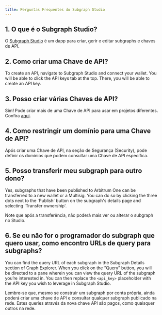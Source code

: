 ```yaml
---
title: Perguntas Frequentes do Subgraph Studio
---
```


## 1. O que é o Subgraph Studio?

O [Subgraph Studio](https://thegraph.com/studio/) é um dapp para criar, gerir e editar subgraphs e chaves de API.

## 2. Como criar uma Chave de API?

To create an API, navigate to Subgraph Studio and connect your wallet. You will be able to click the API keys tab at the top. There, you will be able to create an API key.

## 3. Posso criar várias Chaves de API?

Sim! Pode criar mais de uma Chave de API para usar em projetos diferentes. Confira [aqui](https://thegraph.com/studio/apikeys/).

## 4. Como restringir um domínio para uma Chave de API?

Após criar uma Chave de API, na seção de Segurança (Security), pode definir os domínios que podem consultar uma Chave de API específica.

## 5. Posso transferir meu subgraph para outro dono?

Yes, subgraphs that have been published to Arbitrum One can be transferred to a new wallet or a Multisig. You can do so by clicking the three dots next to the 'Publish' button on the subgraph's details page and selecting 'Transfer ownership'.

Note que após a transferência, não poderá mais ver ou alterar o subgraph no Studio.

## 6. Se eu não for o programador do subgraph que quero usar, como encontro URLs de query para subgraphs?

You can find the query URL of each subgraph in the Subgraph Details section of Graph Explorer. When you click on the “Query” button, you will be directed to a pane wherein you can view the query URL of the subgraph you’re interested in. You can then replace the `<api_key>` placeholder with the API key you wish to leverage in Subgraph Studio.

Lembre-se que, mesmo se construir um subgraph por conta própria, ainda poderá criar uma chave de API e consultar qualquer subgraph publicado na rede. Estes queries através da nova chave API são pagos, como quaisquer outros na rede.
